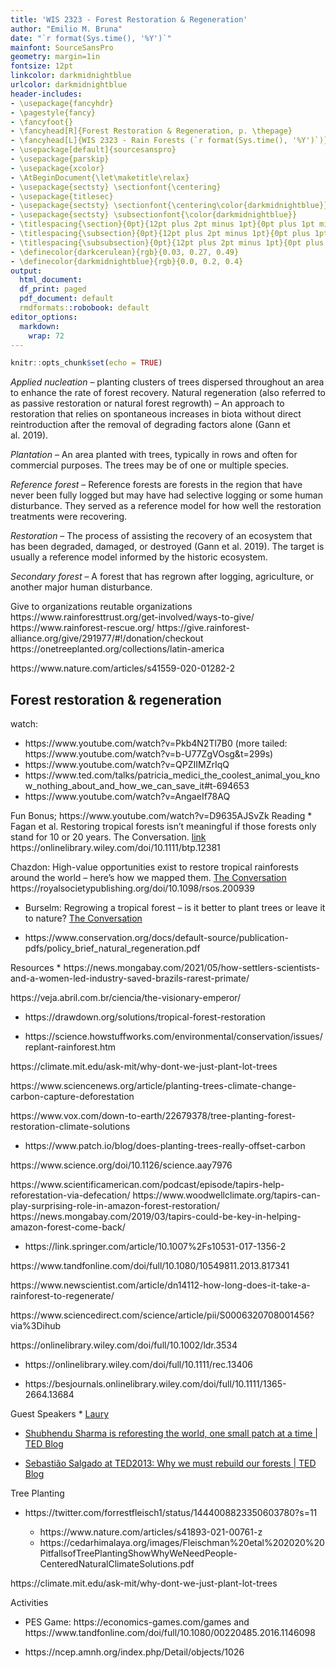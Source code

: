 ```yaml
---
title: 'WIS 2323 - Forest Restoration & Regeneration'
author: "Emilio M. Bruna"
date: "`r format(Sys.time(), '%Y')`"
mainfont: SourceSansPro
geometry: margin=1in
fontsize: 12pt
linkcolor: darkmidnightblue
urlcolor: darkmidnightblue
header-includes:
- \usepackage{fancyhdr}
- \pagestyle{fancy}
- \fancyfoot{}
- \fancyhead[R]{Forest Restoration & Regeneration, p. \thepage}
- \fancyhead[L]{WIS 2323 - Rain Forests (`r format(Sys.time(), '%Y')`)}
- \usepackage[default]{sourcesanspro}
- \usepackage{parskip}
- \usepackage{xcolor}
- \AtBeginDocument{\let\maketitle\relax}
- \usepackage{sectsty} \sectionfont{\centering}
- \usepackage{titlesec}
- \usepackage{sectsty} \sectionfont{\centering\color{darkmidnightblue}}
- \usepackage{sectsty} \subsectionfont{\color{darkmidnightblue}}
- \titlespacing{\section}{0pt}{12pt plus 2pt minus 1pt}{0pt plus 1pt minus 1pt}
- \titlespacing{\subsection}{0pt}{12pt plus 2pt minus 1pt}{0pt plus 1pt minus 1pt}
- \titlespacing{\subsubsection}{0pt}{12pt plus 2pt minus 1pt}{0pt plus 1pt minus 1pt}
- \definecolor{darkcerulean}{rgb}{0.03, 0.27, 0.49}
- \definecolor{darkmidnightblue}{rgb}{0.0, 0.2, 0.4}
output:
  html_document:
  df_print: paged
  pdf_document: default
  rmdformats::robobook: default
editor_options: 
  markdown: 
    wrap: 72
---
```


```r
knitr::opts_chunk$set(echo = TRUE)
```


*Applied nucleation* – planting clusters of trees dispersed throughout an area to enhance the rate of forest recovery.
Natural regeneration (also referred to as passive restoration or natural forest regrowth) – An approach to restoration that relies on spontaneous increases in biota without direct reintroduction after the removal of degrading factors alone (Gann et al. 2019). 

*Plantation* – An area planted with trees, typically in rows and often for commercial purposes. The trees may be of one or multiple species.

*Reference forest* – Reference forests are forests in the region that have never been fully logged but may have had selective logging or some human disturbance. They served as a reference model for how well the restoration treatments were recovering.

*Restoration* – The process of assisting the recovery of an ecosystem that has been degraded, damaged, or destroyed (Gann et al. 2019). The target is usually a reference model informed by the historic ecosystem.

*Secondary forest* –  A forest that has regrown after logging, agriculture, or another major human disturbance.  


Give to organizations reutable organizations
https://www.rainforesttrust.org/get-involved/ways-to-give/
https://www.rainforest-rescue.org/
https://give.rainforest-alliance.org/give/291977/#!/donation/checkout
https://onetreeplanted.org/collections/latin-america

https://www.nature.com/articles/s41559-020-01282-2

## Forest restoration & regeneration
watch:

* https://www.youtube.com/watch?v=Pkb4N2Tl7B0 (more tailed: https://www.youtube.com/watch?v=b-U77ZgVOsg&t=299s)
* https://www.youtube.com/watch?v=QPZIIMZrIqQ
* https://www.ted.com/talks/patricia_medici_the_coolest_animal_you_know_nothing_about_and_how_we_can_save_it#t-694653
* https://www.youtube.com/watch?v=AngaeIf78AQ 

Fun Bonus; https://www.youtube.com/watch?v=D9635AJSvZk
Reading
* Fagan et al. Restoring tropical forests isn't meaningful if those forests only stand for 10 or 20 years. The Conversation. [link](https://theconversation.com/restoring-tropical-forests-isnt-meaningful-if-those-forests-only-stand-for-10-or-20-years-107880)
https://onlinelibrary.wiley.com/doi/10.1111/btp.12381

Chazdon: High-value opportunities exist to restore tropical rainforests around the world – here’s how we mapped them. [The Conversation ](https://theconversation.com/high-value-opportunities-exist-to-restore-tropical-rainforests-around-the-world-heres-how-we-mapped-them-119508)
https://royalsocietypublishing.org/doi/10.1098/rsos.200939

* Burselm: Regrowing a tropical forest – is it better to plant trees or leave it to nature? [The Conversation](https://theconversation.com/regrowing-a-tropical-forest-is-it-better-to-plant-trees-or-leave-it-to-nature-156777)

* https://www.conservation.org/docs/default-source/publication-pdfs/policy_brief_natural_regeneration.pdf

Resources
* https://news.mongabay.com/2021/05/how-settlers-scientists-and-a-women-led-industry-saved-brazils-rarest-primate/

https://veja.abril.com.br/ciencia/the-visionary-emperor/

* https://drawdown.org/solutions/tropical-forest-restoration

* https://science.howstuffworks.com/environmental/conservation/issues/replant-rainforest.htm

https://climate.mit.edu/ask-mit/why-dont-we-just-plant-lot-trees

https://www.sciencenews.org/article/planting-trees-climate-change-carbon-capture-deforestation

https://www.vox.com/down-to-earth/22679378/tree-planting-forest-restoration-climate-solutions

* https://www.patch.io/blog/does-planting-trees-really-offset-carbon

https://www.science.org/doi/10.1126/science.aay7976


https://www.scientificamerican.com/podcast/episode/tapirs-help-reforestation-via-defecation/
https://www.woodwellclimate.org/tapirs-can-play-surprising-role-in-amazon-forest-restoration/
https://news.mongabay.com/2019/03/tapirs-could-be-key-in-helping-amazon-forest-come-back/

* https://link.springer.com/article/10.1007%2Fs10531-017-1356-2

https://www.tandfonline.com/doi/full/10.1080/10549811.2013.817341

https://www.newscientist.com/article/dn14112-how-long-does-it-take-a-rainforest-to-regenerate/

https://www.sciencedirect.com/science/article/pii/S0006320708001456?via%3Dihub

https://onlinelibrary.wiley.com/doi/full/10.1002/ldr.3534

* https://onlinelibrary.wiley.com/doi/full/10.1111/rec.13406

* https://besjournals.onlinelibrary.wiley.com/doi/full/10.1111/1365-2664.13684

Guest Speakers
* [Laury](https://www.rolex.org/rolex-awards/environment/laury-cullen-jr)

* [Shubhendu Sharma is reforesting the world, one small patch at a time | TED Blog](https://blog.ted.com/shubhendusharma/)

* [Sebastião Salgado at TED2013: Why we must rebuild our forests | TED Blog](https://www.ted.com/talks/sebastiao_salgado_the_silent_drama_of_photography)




Tree Planting

* https://twitter.com/forrestfleisch1/status/1444008823350603780?s=11  

  * https://www.nature.com/articles/s41893-021-00761-z
  * https://cedarhimalaya.org/images/Fleischman%20etal%202020%20PitfallsofTreePlantingShowWhyWeNeedPeople-CenteredNaturalClimateSolutions.pdf



https://climate.mit.edu/ask-mit/why-dont-we-just-plant-lot-trees

Activities 

* PES Game: https://economics-games.com/games and https://www.tandfonline.com/doi/full/10.1080/00220485.2016.1146098

* https://ncep.amnh.org/index.php/Detail/objects/1026 